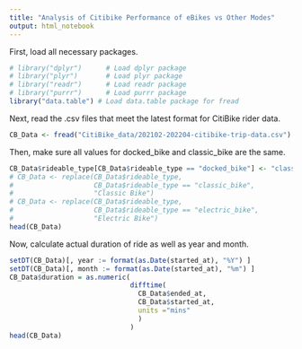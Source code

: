 ```yaml
---
title: "Analysis of Citibike Performance of eBikes vs Other Modes"
output: html_notebook
---
```


First, load all necessary packages.
```r
# library("dplyr")      # Load dplyr package
# library("plyr")       # Load plyr package
# library("readr")      # Load readr package
# library("purrr")      # Load purrr package
library("data.table") # Load data.table package for fread
```
Next, read the .csv files that meet the latest format for CitiBike rider data.
```r
CB_Data <- fread("CitiBike_data/202102-202204-citibike-trip-data.csv")
```
Then, make sure all values for docked_bike and classic_bike are the same.
```r
CB_Data$rideable_type[CB_Data$rideable_type == "docked_bike"] <- "classic_bike"
# CB_Data <- replace(CB_Data$rideable_type, 
#                    CB_Data$rideable_type == "classic_bike",
#                    "Classic Bike")
# CB_Data <- replace(CB_Data$rideable_type, 
#                    CB_Data$rideable_type == "electric_bike",
#                    "Electric Bike")
head(CB_Data)
```
Now, calculate actual duration of ride as well as year and month.
```r
setDT(CB_Data)[, year := format(as.Date(started_at), "%Y") ]
setDT(CB_Data)[, month := format(as.Date(started_at), "%m") ]
CB_Data$duration = as.numeric(
                              difftime(
                                CB_Data$ended_at, 
                                CB_Data$started_at, 
                                units ="mins"
                                )
                              )
head(CB_Data)
```

